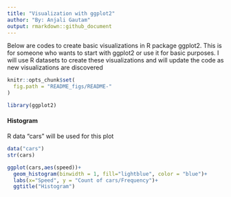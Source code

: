 ```yaml
---
title: "Visualization with ggplot2"
author: "By: Anjali Gautam"
output: rmarkdown::github_document
---
```


Below are codes to create basic visualizations in R package ggplot2. This is for someone who wants to start with ggplot2 or use it for basic purposes. I will use R datasets to create these visualizations and will update the code as new visualizations are discovered 

```r
knitr::opts_chunk$set(
  fig.path = "README_figs/README-"
)
```

```r
library(ggplot2)
```

#### Histogram

R data "cars" will be used for this plot

```r
data("cars")
str(cars)
```

```r
ggplot(cars,aes(speed))+
  geom_histogram(binwidth = 1, fill="lightblue", color = "blue")+
  labs(x="Speed", y = "Count of cars/Frequency")+
  ggtitle("Histogram")
```

